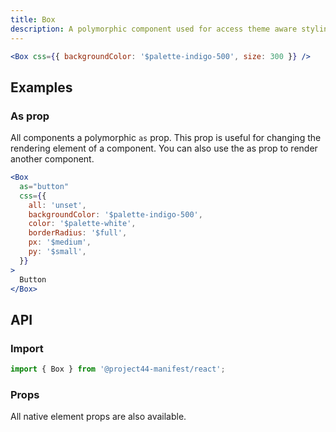 ```yaml
---
title: Box
description: A polymorphic component used for access theme aware styling.
---
```


```jsx
<Box css={{ backgroundColor: '$palette-indigo-500', size: 300 }} />
```

## Examples

### As prop

All components a polymorphic `as` prop. This prop is useful for changing the rendering element of a component. You can also use the as prop to render another component.

```jsx
<Box
  as="button"
  css={{
    all: 'unset',
    backgroundColor: '$palette-indigo-500',
    color: '$palette-white',
    borderRadius: '$full',
    px: '$medium',
    py: '$small',
  }}
>
  Button
</Box>
```

## API

### Import

```js
import { Box } from '@project44-manifest/react';
```

### Props

All native element props are also available.

<PropsTable of="Box" />
